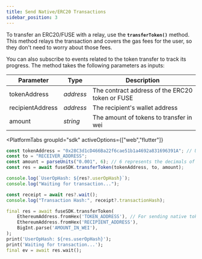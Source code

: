 ```yaml
---
title: Send Native/ERC20 Transactions
sidebar_position: 3
---
```



To transfer an ERC20/FUSE with a relay, use the **`transferToken()`** method. This method relays the transaction and covers the gas fees for the user, so they don't need to worry about those fees.

You can also subscribe to events related to the token transfer to track its progress. The method takes the following parameters as inputs:

| Parameter        | Type      | Description                                     |
| ---------------- | --------- | ----------------------------------------------- |
| tokenAddress     | _address_ | The contract address of the ERC20 token or FUSE |
| recipientAddress | _address_ | The recipient's wallet address                  |
| amount           | _string_  | The amount of tokens to transfer in wei         |

<PlatformTabs
	groupId="sdk"
	activeOptions={["web","flutter"]}
>
<PlatformTabItem value="web">

```typescript
const tokenAddress = "0x28C3d1cD466Ba22f6cae51b1a4692a831696391A"; // USDC Token address
const to = "RECEIVER_ADDRESS";
const amount = parseUnits("0.001", 6); // 6 represents the decimals of USDC token in the [contract](https://explorer.fuse.io/address/0x28C3d1cD466Ba22f6cae51b1a4692a831696391A?tab=read_contract) 
const res = await fuseSDK.transferToken(tokenAddress, to, amount);

console.log(`UserOpHash: ${res?.userOpHash}`);
console.log("Waiting for transaction...");

const receipt = await res?.wait();
console.log("Transaction Hash:", receipt?.transactionHash);
```

</PlatformTabItem>

<PlatformTabItem value="flutter">

```dart
final res = await fuseSDK.transferToken(
    EthereumAddress.fromHex('TOKEN_ADDRESS'), // For sending native token, use '0xEeeeeEeeeEeEeeEeEeEeeEEEeeeeEeeeeeeeEEeE'
    EthereumAddress.fromHex('RECIPIENT_ADDRESS'),
    BigInt.parse('AMOUNT_IN_WEI'),
);
print('UserOpHash: ${res.userOpHash}');
print('Waiting for transaction...');
final ev = await res.wait();
```

</PlatformTabItem>
</PlatformTabs>
